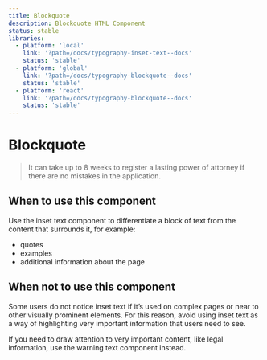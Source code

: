 ```yaml
---
title: Blockquote
description: Blockquote HTML Component
status: stable
libraries:
  - platform: 'local'
    link: '?path=/docs/typography-inset-text--docs'
    status: 'stable'
  - platform: 'global'
    link: '?path=/docs/typography-blockquote--docs'
    status: 'stable'
  - platform: 'react'
    link: '?path=/docs/typography-blockquote--docs'
    status: 'stable'
---
```


# Blockquote

<ComponentStatusBlock componentId="blockquote" />

<ComponentContainer>
  <Blockquote>It can take up to 8 weeks to register a lasting power of attorney if there are no mistakes in the application.</Blockquote>
</ComponentContainer>

## When to use this component

Use the inset text component to differentiate a block of text from the content that surrounds it, for example:

- quotes
- examples
- additional information about the page

## When not to use this component

Some users do not notice inset text if it’s used on complex pages or near to other visually prominent elements.
For this reason, avoid using inset text as a way of highlighting very important information that users need to see.

If you need to draw attention to very important content, like legal information, use the warning text component instead.
